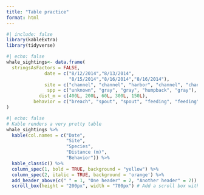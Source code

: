 ```yaml
---
title: "Table practice"
format: html
---
```


```r
#| include: false
library(kableExtra)
library(tidyverse)
```

```r
#| echo: false
whale_sightings<- data.frame(
  stringsAsFactors = FALSE,
              date = c("8/12/2014","8/13/2014",
                       "8/15/2014","8/16/2014","8/16/2014"),
              site = c("channel", "channel", "harbor", "channel", "channel"),
               spp = c("unknown", "gray", "gray", "humpback", "gray"),
            dist_m = c(400L, 200L, 60L, 300L, 150L),
          behavior = c("breach", "spout", "spout", "feeding", "feeding")
)

```

```r
#| echo: false
# Kable renders a very pretty table 
whale_sightings %>% 
  kable(col.names = c("Date",
                      "Site",
                      "Species",
                      "Distance (m)",
                      "Behavior")) %>% 
  kable_classic() %>% 
  column_spec(1, bold = TRUE, background = "yellow") %>% 
  column_spec(2, italic = TRUE, background = 'orange') %>% 
  add_header_above(c(" " = 1, "One header" = 2, "Another header" = 2)) %>% 
  scroll_box(height = "200px", width = "700px") # Add a scroll box with specified size 

```







